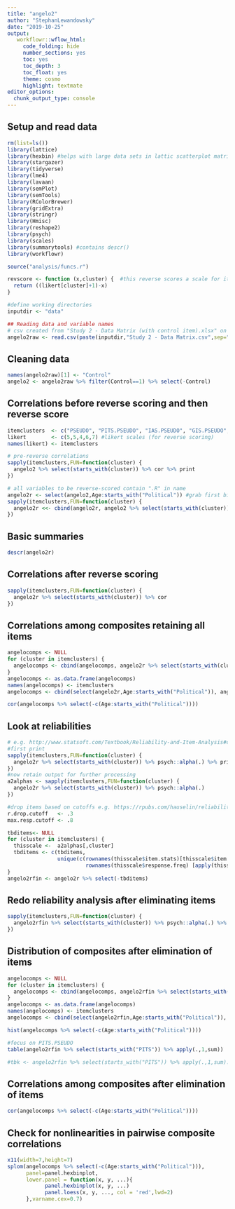 ```yaml
---
title: "angelo2"
author: "StephanLewandowsky"
date: "2019-10-25"
output: 
   workflowr::wflow_html:
     code_folding: hide
     number_sections: yes
     toc: yes
     toc_depth: 3
     toc_float: yes
     theme: cosmo
     highlight: textmate
editor_options:
  chunk_output_type: console
---
```


## Setup and read data
```r
rm(list=ls())
library(lattice)
library(hexbin) #helps with large data sets in lattic scatterplot matrix
library(stargazer)
library(tidyverse)
library(lme4)
library(lavaan)
library(semPlot)
library(semTools)
library(RColorBrewer)
library(gridExtra)
library(stringr)
library(Hmisc)
library(reshape2)
library(psych)
library(scales)
library(summarytools) #contains descr()
library(workflowr)

source("analysis/funcs.r")

revscore <- function (x,cluster) {  #this reverse scores a scale for items of reversed polarity
  return ((likert[cluster]+1)-x)            
}

#define working directories
inputdir <- "data"

## Reading data and variable names 
# csv created from "Study 2 - Data Matrix (with control item).xlsx" on 11/11/19.
angelo2raw <- read.csv(paste(inputdir,"Study 2 - Data Matrix.csv",sep="/"),header=TRUE,row.names=NULL) 
```

## Cleaning data
```r
names(angelo2raw)[1] <- "Control"
angelo2 <- angelo2raw %>% filter(Control==1) %>% select(-Control)

```


## Correlations before reverse scoring and then reverse score
```r
itemclusters  <- c("PSEUDO", "PITS.PSEUDO", "IAS.PSEUDO", "GIS.PSEUDO", "SDQ.PSEUDO")
likert        <- c(5,5,4,6,7) #likert scales (for reverse scoring)
names(likert) <- itemclusters

# pre-reverse correlations
sapply(itemclusters,FUN=function(cluster) {
  angelo2 %>% select(starts_with(cluster)) %>% cor %>% print
})

# all variables to be reverse-scored contain ".R" in name
angelo2r <- select(angelo2,Age:starts_with("Political")) #grab first bit, then add columns
sapply(itemclusters,FUN=function(cluster) {
  angelo2r <<- cbind(angelo2r, angelo2 %>% select(starts_with(cluster)) %>% mutate_at(vars(contains(".R")),revscore,cluster)) 
})
```


## Basic summaries
```r
descr(angelo2r)
```

## Correlations after reverse scoring
```r
sapply(itemclusters,FUN=function(cluster) {
  angelo2r %>% select(starts_with(cluster)) %>% cor 
})
```


## Correlations among composites retaining all items
```r

angelocomps <- NULL
for (cluster in itemclusters) {
  angelocomps <- cbind(angelocomps, angelo2r %>% select(starts_with(cluster)) %>% apply(.,1,mean,na.rm=TRUE))
}
angelocomps <- as.data.frame(angelocomps)
names(angelocomps) <- itemclusters
angelocomps <- cbind(select(angelo2r,Age:starts_with("Political")), angelocomps)

cor(angelocomps %>% select(-c(Age:starts_with("Political"))))

```  

## Look at reliabilities
```r
# e.g. http://www.statsoft.com/Textbook/Reliability-and-Item-Analysis#classical
#first print
sapply(itemclusters,FUN=function(cluster) {
  angelo2r %>% select(starts_with(cluster)) %>% psych::alpha(.) %>% print
})
#now retain output for further processing
a2alphas <- sapply(itemclusters,FUN=function(cluster) {
  angelo2r %>% select(starts_with(cluster)) %>% psych::alpha(.) 
})

#drop items based on cutoffs e.g. https://rpubs.com/hauselin/reliabilityanalysis 
r.drop.cutoff   <- .3
max.resp.cutoff <- .8

tbditems<- NULL
for (cluster in itemclusters) {
  thisscale <-  a2alphas[,cluster]
  tbditems <- c(tbditems,
                unique(c(rownames(thisscale$item.stats)[thisscale$item.stats$r.drop < r.drop.cutoff],
                         rownames(thisscale$response.freq) [apply(thisscale$response.freq,1,max) > max.resp.cutoff])))
}
angelo2rfin <- angelo2r %>% select(-tbditems)
```

## Redo reliability analysis after eliminating items 
```r
sapply(itemclusters,FUN=function(cluster) {
  angelo2rfin %>% select(starts_with(cluster)) %>% psych::alpha(.) %>% print
})
```

## Distribution of composites after elimination of items
```r

angelocomps <- NULL
for (cluster in itemclusters) {
  angelocomps <- cbind(angelocomps, angelo2rfin %>% select(starts_with(cluster)) %>% apply(.,1,mean,na.rm=TRUE))
}
angelocomps <- as.data.frame(angelocomps)
names(angelocomps) <- itemclusters
angelocomps <- cbind(select(angelo2rfin,Age:starts_with("Political")), angelocomps)

hist(angelocomps %>% select(-c(Age:starts_with("Political"))))

#focus on PITS.PSEUDO
table(angelo2rfin %>% select(starts_with("PITS")) %>% apply(.,1,sum))

#tbk <- angelo2rfin %>% select(starts_with("PITS")) %>% apply(.,1,sum)!=50

```

## Correlations among composites after elimination of items
```r

cor(angelocomps %>% select(-c(Age:starts_with("Political"))))

```  

## Check for nonlinearities in pairwise composite correlations
```r
x11(width=7,height=7)
splom(angelocomps %>% select(-c(Age:starts_with("Political"))),
      panel=panel.hexbinplot,
      lower.panel = function(x, y, ...){
            panel.hexbinplot(x, y, ...)
            panel.loess(x, y, ..., col = 'red',lwd=2)
      },varname.cex=0.7)
```  

